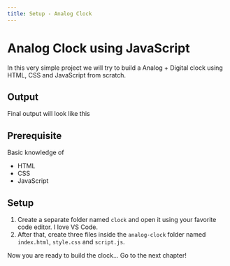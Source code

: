 ```yaml
---
title: Setup - Analog Clock
---
```


# Analog Clock using JavaScript

In this very simple project we will try to build a Analog + Digital clock using HTML, CSS and JavaScript from scratch.

## Output

<!-- ![Analog Clock](/img/projects/analog-clock/output.png) -->
Final output will look like this

## Prerequisite

Basic knowledge of

- HTML
- CSS
- JavaScript

## Setup

1. Create a separate folder named `clock` and open it using your favorite code editor. I love VS Code.
2. After that, create three files inside the `analog-clock` folder named `index.html`, `style.css` and `script.js`.

<!-- ![Files](/img/projects/analog-clock/files.png) -->

Now you are ready to build the clock... Go to the next chapter!
